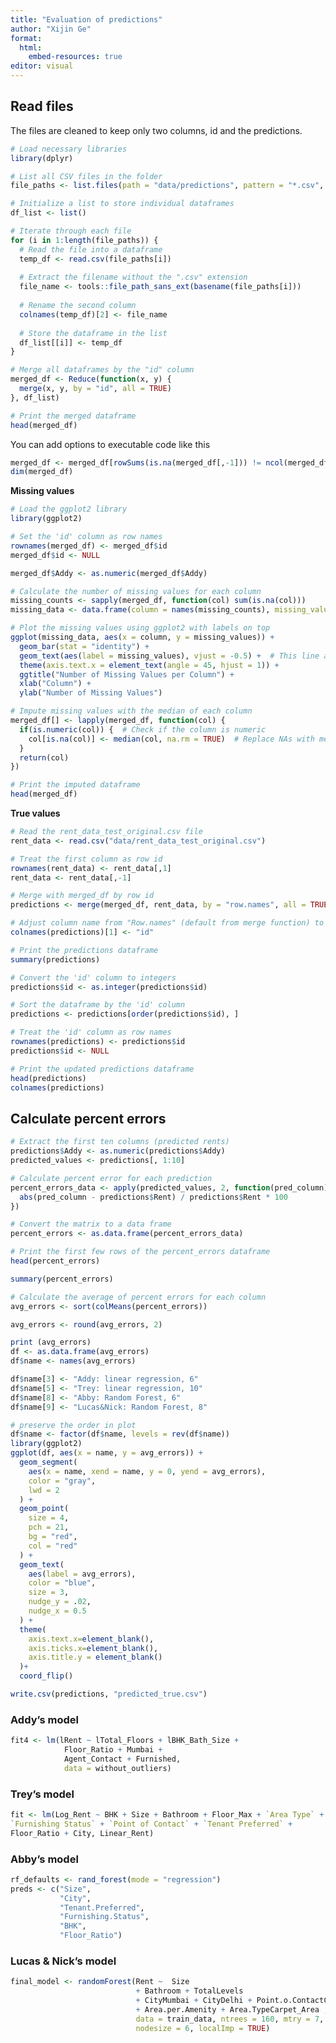 ```yaml
---
title: "Evaluation of predictions"
author: "Xijin Ge"
format: 
  html:
    embed-resources: true
editor: visual
---
```


## Read files

The files are cleaned to keep only two columns, id and the predictions.

```r
# Load necessary libraries
library(dplyr)

# List all CSV files in the folder
file_paths <- list.files(path = "data/predictions", pattern = "*.csv", full.names = TRUE)

# Initialize a list to store individual dataframes
df_list <- list()

# Iterate through each file
for (i in 1:length(file_paths)) {
  # Read the file into a dataframe
  temp_df <- read.csv(file_paths[i])
  
  # Extract the filename without the ".csv" extension
  file_name <- tools::file_path_sans_ext(basename(file_paths[i]))
  
  # Rename the second column
  colnames(temp_df)[2] <- file_name
  
  # Store the dataframe in the list
  df_list[[i]] <- temp_df
}

# Merge all dataframes by the "id" column
merged_df <- Reduce(function(x, y) {
  merge(x, y, by = "id", all = TRUE)
}, df_list)

# Print the merged dataframe
head(merged_df)

```

You can add options to executable code like this

```r
merged_df <- merged_df[rowSums(is.na(merged_df[,-1])) != ncol(merged_df) - 1, ]
dim(merged_df)
```

**Missing values**

```r
# Load the ggplot2 library
library(ggplot2)

# Set the 'id' column as row names
rownames(merged_df) <- merged_df$id
merged_df$id <- NULL

merged_df$Addy <- as.numeric(merged_df$Addy)

# Calculate the number of missing values for each column
missing_counts <- sapply(merged_df, function(col) sum(is.na(col)))
missing_data <- data.frame(column = names(missing_counts), missing_values = missing_counts)

# Plot the missing values using ggplot2 with labels on top
ggplot(missing_data, aes(x = column, y = missing_values)) +
  geom_bar(stat = "identity") +
  geom_text(aes(label = missing_values), vjust = -0.5) +  # This line adds labels on top of the bars
  theme(axis.text.x = element_text(angle = 45, hjust = 1)) +
  ggtitle("Number of Missing Values per Column") +
  xlab("Column") +
  ylab("Number of Missing Values")

```

```r
# Impute missing values with the median of each column
merged_df[] <- lapply(merged_df, function(col) {
  if(is.numeric(col)) {  # Check if the column is numeric
    col[is.na(col)] <- median(col, na.rm = TRUE)  # Replace NAs with median of the column
  }
  return(col)
})

# Print the imputed dataframe
head(merged_df)

```

**True values**

```r
# Read the rent_data_test_original.csv file
rent_data <- read.csv("data/rent_data_test_original.csv")

# Treat the first column as row id
rownames(rent_data) <- rent_data[,1]
rent_data <- rent_data[,-1]

# Merge with merged_df by row id
predictions <- merge(merged_df, rent_data, by = "row.names", all = TRUE)

# Adjust column name from "Row.names" (default from merge function) to "id"
colnames(predictions)[1] <- "id"

# Print the predictions dataframe
summary(predictions)

```

```r
# Convert the 'id' column to integers
predictions$id <- as.integer(predictions$id)

# Sort the dataframe by the 'id' column
predictions <- predictions[order(predictions$id), ]

# Treat the 'id' column as row names
rownames(predictions) <- predictions$id
predictions$id <- NULL

# Print the updated predictions dataframe
head(predictions)
colnames(predictions)

```

## **Calculate percent errors**

```r
# Extract the first ten columns (predicted rents)
predictions$Addy <- as.numeric(predictions$Addy)
predicted_values <- predictions[, 1:10]

# Calculate percent error for each prediction
percent_errors_data <- apply(predicted_values, 2, function(pred_column) {
  abs(pred_column - predictions$Rent) / predictions$Rent * 100
})

# Convert the matrix to a data frame
percent_errors <- as.data.frame(percent_errors_data)

# Print the first few rows of the percent_errors dataframe
head(percent_errors)

```

```r
summary(percent_errors)
```

```r

# Calculate the average of percent errors for each column
avg_errors <- sort(colMeans(percent_errors))

avg_errors <- round(avg_errors, 2)

print (avg_errors)
df <- as.data.frame(avg_errors)
df$name <- names(avg_errors)

df$name[3] <- "Addy: linear regression, 6"
df$name[5] <- "Trey: linear regression, 10"
df$name[8] <- "Abby: Random Forest, 6"
df$name[9] <- "Lucas&Nick: Random Forest, 8"

# preserve the order in plot
df$name <- factor(df$name, levels = rev(df$name))
library(ggplot2)
ggplot(df, aes(x = name, y = avg_errors)) +
  geom_segment(
    aes(x = name, xend = name, y = 0, yend = avg_errors), 
    color = "gray", 
    lwd = 2
  ) +
  geom_point(
    size = 4,
    pch = 21, 
    bg = "red", 
    col = "red"
  ) +
  geom_text(
    aes(label = avg_errors), 
    color = "blue", 
    size = 3, 
    nudge_y = .02,
    nudge_x = 0.5
  ) +
  theme(
    axis.text.x=element_blank(),
    axis.ticks.x=element_blank(),
    axis.title.y = element_blank()
  )+
  coord_flip()

```

```r
write.csv(predictions, "predicted_true.csv")
```

### Addy's model

```r
fit4 <- lm(lRent ~ lTotal_Floors + lBHK_Bath_Size + 
            Floor_Ratio + Mumbai + 
            Agent_Contact + Furnished,
            data = without_outliers)
```

### Trey's model

```r

fit <- lm(Log_Rent ~ BHK + Size + Bathroom + Floor_Max + `Area Type` +
`Furnishing Status` + `Point of Contact` + `Tenant Preferred` +
Floor_Ratio + City, Linear_Rent)
```

### Abby's model

```r
rf_defaults <- rand_forest(mode = "regression")
preds <- c("Size", 
           "City", 
           "Tenant.Preferred", 
           "Furnishing.Status", 
           "BHK", 
           "Floor_Ratio")
```

### Lucas & Nick's model

```r

final_model <- randomForest(Rent ~  Size 
                            + Bathroom + TotalLevels 
                            + CityMumbai + CityDelhi + Point.o.ContactContact_Agent
                            + Area.per.Amenity + Area.TypeCarpet_Area , 
                            data = train_data, ntrees = 160, mtry = 7, 
                            nodesize = 6, localImp = TRUE)

```
